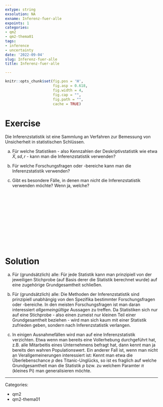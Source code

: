```yaml
---
extype: string
exsolution: NA
exname: Inferenz-fuer-alle
expoints: 1
categories:
- qm2
- qm2-thema01
tags:
- inference
- uncertainty
date: '2022-09-04'
slug: Inferenz-fuer-alle
title: Inferenz-fuer-alle

---
```





```r
knitr::opts_chunk$set(fig.pos = 'H',
                      fig.asp = 0.618,
                      fig.width = 4,
                      fig.cap = "", 
                      fig.path = "",
                      cache = TRUE)
```









# Exercise

Die Inferenzstatistik ist eine Sammlung an Verfahren zur Bemessung von Unsicherheit in statistischen Schlüssen.

a) Für welche Statistiken - also Kennzahlen der Deskriptivstatistik wie etwa $\bar{X}, sd, r$ - kann man die Inferenzstatistik verwenden?

b) Für welche Forschungsfragen oder -bereiche kann man die Inferenzstatistik verwenden?

c) Gibt es besondere Fälle, in denen man nicht die Inferenzstatistik verwenden möchte? Wenn ja, welche?



</br>
</br>
</br>
</br>
</br>
</br>
</br>
</br>
</br>
</br>

# Solution

a) Für (grundsätzlich) alle: Für jede Statistik kann man prinzipiell von der jeweiligen Stichprobe (auf Basis derer die Statistik berechnet wurde) auf eine zugehörige Grundgesamtheit schließen.

b) Für (grundsätzlich) alle: Die Methoden der Inferenzstatistik sind prinzipiell unabhängig von den Spezifika bestimmter Forschungsfragen oder -bereiche. In den meisten Forschungsfragen ist man daran interessiert *allgemeingültige* Aussagen zu treffen. Da Statistiken sich nur auf eine Stichprobe - also einen zumeist nur kleinen Teil einer Grundgesamtheit beziehen - wird man sich kaum mit einer Statistik zufrieden geben, sondern nach Inferenzstatistik verlangen. 

c) In einigen Ausnahmefällen wird man auf eine Inferenzstatistik verzichten. Etwa wenn man bereits eine Vollerhebung durchgeführt hat, z.B. alle Mitarbeitis eines Unternehmens befragt hat, dann kennt man ja bereits den wahren Populationswert. Ein anderer Fall ist, wenn man nicht an Verallgemeinerungen interessiert ist: Kennt man etwa die Überlebenschance $p$ des Titanic-Unglücks, so ist es fraglich auf welche Grundgesamtheit man die Statistik $p$ bzw. zu welchem Paramter $\pi$ (kleines Pi) man generalisieren möchte.




---

Categories: 

- qm2
- qm2-thema01

